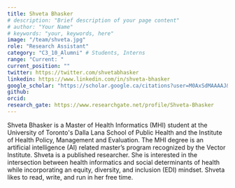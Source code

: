 ```yaml
---
title: Shveta Bhasker
# description: "Brief description of your page content"
# author: "Your Name"
# keywords: "your, keywords, here"
image: "/team/shveta.jpg" 
role: "Research Assistant"
category: "C3_10_Alumni" # Students, Interns
range: "Current: "
current_position: ""
twitter: https://twitter.com/shvetabhasker
linkedin: https://www.linkedin.com/in/shveta-bhasker
google_scholar: "https://scholar.google.ca/citations?user=M0AxSdMAAAAJ&hl=en&oi=ao"
github:
orcid:
research_gate: https://www.researchgate.net/profile/Shveta-Bhasker
---
```


Shveta Bhasker is a Master of Health Informatics (MHI) student at the University of Toronto's Dalla Lana School of Public Health and the Institute of Health Policy, Management and Evaluation. The MHI degree is an artificial intelligence (AI) related master’s program recognized by the Vector Institute. Shveta is a published researcher. She is interested in the intersection between health informatics and social determinants of health while incorporating an equity, diversity, and inclusion (EDI) mindset. Shveta likes to read, write, and run in her free time.
